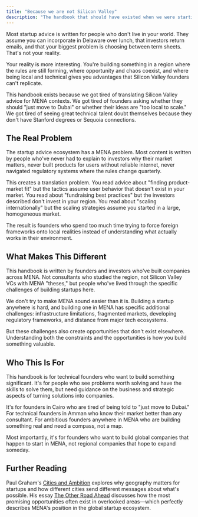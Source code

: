 ```yaml
---
title: "Because we are not Silicon Valley"
description: "The handbook that should have existed when we were starting out"
---
```


Most startup advice is written for people who don't live in your world. They assume you can incorporate in Delaware over lunch, that investors return emails, and that your biggest problem is choosing between term sheets. That's not your reality.

Your reality is more interesting. You're building something in a region where the rules are still forming, where opportunity and chaos coexist, and where being local and technical gives you advantages that Silicon Valley founders can't replicate.

This handbook exists because we got tired of translating Silicon Valley advice for MENA contexts. We got tired of founders asking whether they should "just move to Dubai" or whether their ideas are "too local to scale." We got tired of seeing great technical talent doubt themselves because they don't have Stanford degrees or Sequoia connections.

## The Real Problem

The startup advice ecosystem has a MENA problem. Most content is written by people who've never had to explain to investors why their market matters, never built products for users without reliable internet, never navigated regulatory systems where the rules change quarterly.

This creates a translation problem. You read advice about "finding product-market fit" but the tactics assume user behavior that doesn't exist in your market. You read about "fundraising best practices" but the investors described don't invest in your region. You read about "scaling internationally" but the scaling strategies assume you started in a large, homogeneous market.

The result is founders who spend too much time trying to force foreign frameworks onto local realities instead of understanding what actually works in their environment.

## What Makes This Different

This handbook is written by founders and investors who've built companies across MENA. Not consultants who studied the region, not Silicon Valley VCs with MENA "theses," but people who've lived through the specific challenges of building startups here.

We don't try to make MENA sound easier than it is. Building a startup anywhere is hard, and building one in MENA has specific additional challenges: infrastructure limitations, fragmented markets, developing regulatory frameworks, and distance from major tech ecosystems.

But these challenges also create opportunities that don't exist elsewhere. Understanding both the constraints and the opportunities is how you build something valuable.

## Who This Is For

This handbook is for technical founders who want to build something significant. It's for people who see problems worth solving and have the skills to solve them, but need guidance on the business and strategic aspects of turning solutions into companies.

It's for founders in Cairo who are tired of being told to "just move to Dubai." For technical founders in Amman who know their market better than any consultant. For ambitious founders anywhere in MENA who are building something real and need a compass, not a map.

Most importantly, it's for founders who want to build global companies that happen to start in MENA, not regional companies that hope to expand someday.

## Further Reading

Paul Graham's [Cities and Ambition](http://paulgraham.com/cities.html) explores why geography matters for startups and how different cities send different messages about what's possible. His essay [The Other Road Ahead](http://paulgraham.com/road.html) discusses how the most promising opportunities often exist in overlooked areas—which perfectly describes MENA's position in the global startup ecosystem.